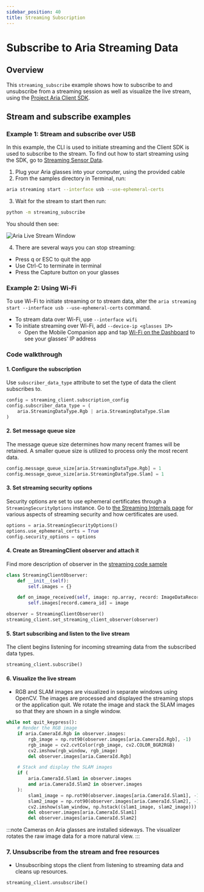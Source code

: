 ```yaml
---
sidebar_position: 40
title: Streaming Subscription
---
```


# Subscribe to Aria Streaming Data

## Overview
This `streaming_subscribe` example shows how to subscribe to and unsubscribe from a streaming session as well as visualize the live stream, using the [Project Aria Client SDK](/docs/ARK/sdk).

## Stream and subscribe examples

### Example 1: Stream and subscribe over USB
In this example, the CLI is used to initiate streaming and the Client SDK is used to subscribe to the stream. To find out how to start streaming using the SDK, go to [Streaming Sensor Data](/docs/ARK/sdk/samples/device_stream).

1. Plug your Aria glasses into your computer, using the provided cable
2. From the samples directory in Terminal, run:

```bash
aria streaming start --interface usb --use-ephemeral-certs
```

3. Wait for the stream to start then run:

```bash
python -m streaming_subscribe
```

You should then see:

<div style={{textAlign: 'center'}}>
<img src={useBaseUrl('img/ARK/sdk/streaming_subscribe.png')} alt="Aria Live Stream Window"/>
</div>

4. There are several ways you can stop streaming:
  * Press q or ESC to quit the app
  * Use Ctrl-C to terminate in terminal
  * Press the Capture button on your glasses

### Example 2: Using Wi-Fi

To use Wi-Fi to initiate streaming or to stream data, alter the `aria streaming start --interface usb --use-ephemeral-certs` command.

* To stream data over Wi-Fi, use `--interface wifi`
* To initiate streaming over Wi-Fi, add `--device-ip <glasses IP>`
  *  Open the Mobile Companion app and tap [Wi-Fi on the Dashboard](/docs/ARK/mobile_companion_app#dashboard) to see your glasses' IP address


### Code walkthrough

#### 1. Configure the subscription
Use `subscriber_data_type` attribute to set the type of data the client subscribes to.

```python
config = streaming_client.subscription_config
config.subscriber_data_type = (
    aria.StreamingDataType.Rgb | aria.StreamingDataType.Slam
)
```

#### 2. Set message queue size
The message queue size determines how many recent frames will be retained. A smaller queue size is utilized to process only the most recent data.

```python
config.message_queue_size[aria.StreamingDataType.Rgb] = 1
config.message_queue_size[aria.StreamingDataType.Slam] = 1
```

#### 3. Set streaming security options
Security options are set to use ephemeral certificates through a `StreamingSecurityOptions` instance. Go to [the Streaming Internals page](/docs/ARK/sdk/concepts/streaming_internals) for various aspects of streaming security and how certificates are used.

```python
options = aria.StreamingSecurityOptions()
options.use_ephemeral_certs = True
config.security_options = options
```
#### 4. Create an StreamingClient observer and attach it
Find more description of observer in the [streaming code sample](http://localhost:3000/projectaria_tools/docs/ARK/sdk/samples/device_stream#3-write-callbacks-for-each-sensor-data-stream)
```python
class StreamingClientObserver:
    def __init__(self):
        self.images = {}

    def on_image_received(self, image: np.array, record: ImageDataRecord):
        self.images[record.camera_id] = image

observer = StreamingClientObserver()
streaming_client.set_streaming_client_observer(observer)
```

#### 5. Start subscribing and listen to the live stream
The client begins listening for incoming streaming data from the subscribed data types.

```python
streaming_client.subscribe()
```

#### 6. Visualize the live stream
  - RGB and SLAM images are visualized in separate windows using OpenCV. The images are processed and displayed the streaming stops or the application quit. We rotate the image and stack the SLAM images so that they are shown in a single window.


```python
while not quit_keypress():
    # Render the RGB image
    if aria.CameraId.Rgb in observer.images:
        rgb_image = np.rot90(observer.images[aria.CameraId.Rgb], -1)
        rgb_image = cv2.cvtColor(rgb_image, cv2.COLOR_BGR2RGB)
        cv2.imshow(rgb_window, rgb_image)
        del observer.images[aria.CameraId.Rgb]

    # Stack and display the SLAM images
    if (
        aria.CameraId.Slam1 in observer.images
        and aria.CameraId.Slam2 in observer.images
    ):
        slam1_image = np.rot90(observer.images[aria.CameraId.Slam1], -1)
        slam2_image = np.rot90(observer.images[aria.CameraId.Slam2], -1)
        cv2.imshow(slam_window, np.hstack((slam1_image, slam2_image)))
        del observer.images[aria.CameraId.Slam1]
        del observer.images[aria.CameraId.Slam2]
```


:::note
Cameras on Aria glasses are installed sideways. The visualizer rotates the raw image data for a more natural view.
:::

### 7. Unsubscribe from the stream and free resources
   - Unsubscribing stops the client from listening to streaming data and cleans up resources.

```python
streaming_client.unsubscribe()
```

